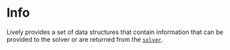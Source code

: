 # Info

Lively provides a set of data structures that contain information that can be provided to the solver or are returned from the [`solver`](../Solver/).

